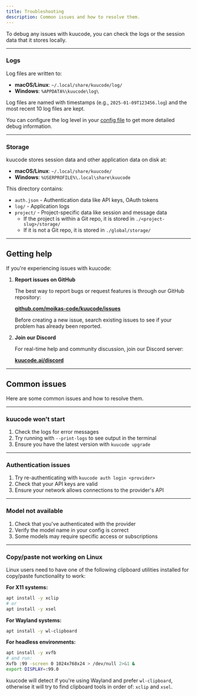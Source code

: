 ```yaml
---
title: Troubleshooting
description: Common issues and how to resolve them.
---
```


To debug any issues with kuucode, you can check the logs or the session data
that it stores locally.

---

### Logs

Log files are written to:

- **macOS/Linux**: `~/.local/share/kuucode/log/`
- **Windows**: `%APPDATA%\kuucode\log\`

Log files are named with timestamps (e.g., `2025-01-09T123456.log`) and the most recent 10 log files are kept.

You can configure the log level in your [config file](/docs/config#logging) to get more detailed debug information.

---

### Storage

kuucode stores session data and other application data on disk at:

- **macOS/Linux**: `~/.local/share/kuucode/`
- **Windows**: `%USERPROFILE%\.local\share\kuucode`

This directory contains:

- `auth.json` - Authentication data like API keys, OAuth tokens
- `log/` - Application logs
- `project/` - Project-specific data like session and message data
  - If the project is within a Git repo, it is stored in `./<project-slug>/storage/`
  - If it is not a Git repo, it is stored in `./global/storage/`

---

## Getting help

If you're experiencing issues with kuucode:

1. **Report issues on GitHub**

   The best way to report bugs or request features is through our GitHub repository:

   [**github.com/moikas-code/kuucode/issues**](https://github.com/moikas-code/kuucode/issues)

   Before creating a new issue, search existing issues to see if your problem has already been reported.

2. **Join our Discord**

   For real-time help and community discussion, join our Discord server:

   [**kuucode.ai/discord**](https://kuucode.ai/discord)

---

## Common issues

Here are some common issues and how to resolve them.

---

### kuucode won't start

1. Check the logs for error messages
2. Try running with `--print-logs` to see output in the terminal
3. Ensure you have the latest version with `kuucode upgrade`

---

### Authentication issues

1. Try re-authenticating with `kuucode auth login <provider>`
2. Check that your API keys are valid
3. Ensure your network allows connections to the provider's API

---

### Model not available

1. Check that you've authenticated with the provider
2. Verify the model name in your config is correct
3. Some models may require specific access or subscriptions

---

### Copy/paste not working on Linux

Linux users need to have one of the following clipboard utilities installed for copy/paste functionality to work:

**For X11 systems:**

```bash
apt install -y xclip
# or
apt install -y xsel
```

**For Wayland systems:**

```bash
apt install -y wl-clipboard
```

**For headless environments:**

```bash
apt install -y xvfb
# and run:
Xvfb :99 -screen 0 1024x768x24 > /dev/null 2>&1 &
export DISPLAY=:99.0
```

kuucode will detect if you're using Wayland and prefer `wl-clipboard`, otherwise it will try to find clipboard tools in order of: `xclip` and `xsel`.

